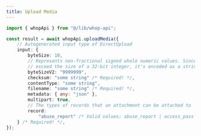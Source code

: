 ```yaml
---
title: Upload Media
---
```


```typescript
import { whopApi } from "@/lib/whop-api";

const result = await whopApi.uploadMedia({
	// Autogenerated input type of DirectUpload
	input: {
		byteSize: 10,
		// Represents non-fractional signed whole numeric values. Since the value may
		// exceed the size of a 32-bit integer, it's encoded as a string.
		byteSizeV2: "9999999",
		checksum: "some string" /* Required! */,
		contentType: "some string",
		filename: "some string" /* Required! */,
		metadata: { any: "json" },
		multipart: true,
		// The types of records that an attachment can be attached to
		record:
			"abuse_report" /* Valid values: abuse_report | access_pass | app | automated_messages_config | bot | bounty | bounty_submission | competition_prize | content_reward_campaign | content_reward_submission | dispute | dms_post | experience | forum_post | resolution_event_upload | review | review_report | user */ /* Required! */,
	} /* Required! */,
});

```
